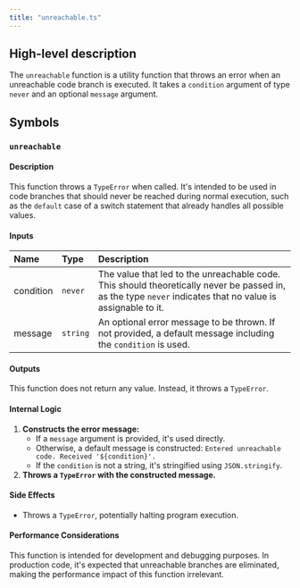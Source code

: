 ```yaml
---
title: "unreachable.ts"
---
```


## High-level description
The `unreachable` function is a utility function that throws an error when an unreachable code branch is executed. It takes a `condition` argument of type `never` and an optional `message` argument.

## Symbols

### `unreachable`
#### Description
This function throws a `TypeError` when called. It's intended to be used in code branches that should never be reached during normal execution, such as the `default` case of a switch statement that already handles all possible values.

#### Inputs
| Name | Type | Description |
|:-----|:-----|:------------|
| condition | `never` | The value that led to the unreachable code. This should theoretically never be passed in, as the type `never` indicates that no value is assignable to it. |
| message | `string` | An optional error message to be thrown. If not provided, a default message including the `condition` is used. |

#### Outputs
This function does not return any value. Instead, it throws a `TypeError`.

#### Internal Logic
1. **Constructs the error message:**
    - If a `message` argument is provided, it's used directly.
    - Otherwise, a default message is constructed: `Entered unreachable code. Received '${condition}'.`
    - If the `condition` is not a string, it's stringified using `JSON.stringify`.
2. **Throws a `TypeError` with the constructed message.**

#### Side Effects
- Throws a `TypeError`, potentially halting program execution.

#### Performance Considerations
This function is intended for development and debugging purposes. In production code, it's expected that unreachable branches are eliminated, making the performance impact of this function irrelevant.
